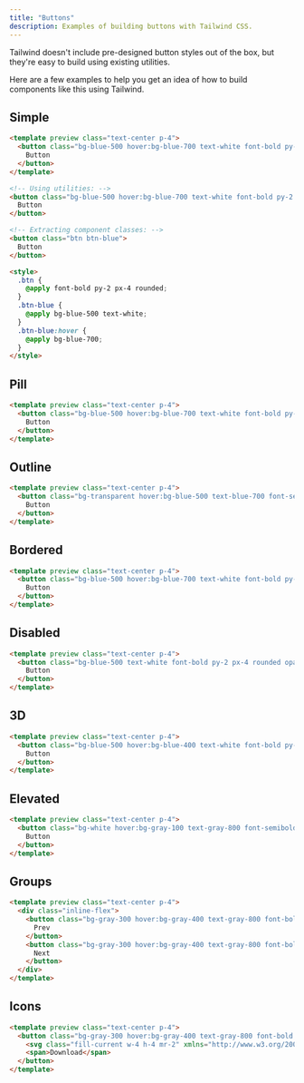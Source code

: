 ```yaml
---
title: "Buttons"
description: Examples of building buttons with Tailwind CSS.
---
```


Tailwind doesn't include pre-designed button styles out of the box, but they're easy to build using existing utilities.

Here are a few examples to help you get an idea of how to build components like this using Tailwind.

## Simple

```html
<template preview class="text-center p-4">
  <button class="bg-blue-500 hover:bg-blue-700 text-white font-bold py-2 px-4 rounded">
    Button
  </button>
</template>

<!-- Using utilities: -->
<button class="bg-blue-500 hover:bg-blue-700 text-white font-bold py-2 px-4 rounded">
  Button
</button>

<!-- Extracting component classes: -->
<button class="btn btn-blue">
  Button
</button>

<style>
  .btn {
    @apply font-bold py-2 px-4 rounded;
  }
  .btn-blue {
    @apply bg-blue-500 text-white;
  }
  .btn-blue:hover {
    @apply bg-blue-700;
  }
</style>
```

## Pill

```html
<template preview class="text-center p-4">
  <button class="bg-blue-500 hover:bg-blue-700 text-white font-bold py-2 px-4 rounded-full">
    Button
  </button>
</template>
```

## Outline

```html
<template preview class="text-center p-4">
  <button class="bg-transparent hover:bg-blue-500 text-blue-700 font-semibold hover:text-white py-2 px-4 border border-blue-500 hover:border-transparent rounded">
    Button
  </button>
</template>
```

## Bordered

```html
<template preview class="text-center p-4">
  <button class="bg-blue-500 hover:bg-blue-700 text-white font-bold py-2 px-4 border border-blue-700 rounded">
    Button
  </button>
</template>
```

## Disabled

```html
<template preview class="text-center p-4">
  <button class="bg-blue-500 text-white font-bold py-2 px-4 rounded opacity-50 cursor-not-allowed">
    Button
  </button>
</template>
```

## 3D

```html
<template preview class="text-center p-4">
  <button class="bg-blue-500 hover:bg-blue-400 text-white font-bold py-2 px-4 border-b-4 border-blue-700 hover:border-blue-500 rounded">
    Button
  </button>
</template>
```

## Elevated

```html
<template preview class="text-center p-4">
  <button class="bg-white hover:bg-gray-100 text-gray-800 font-semibold py-2 px-4 border border-gray-400 rounded shadow">
    Button
  </button>
</template>
```

## Groups

```html
<template preview class="text-center p-4">
  <div class="inline-flex">
    <button class="bg-gray-300 hover:bg-gray-400 text-gray-800 font-bold py-2 px-4 rounded-l">
      Prev
    </button>
    <button class="bg-gray-300 hover:bg-gray-400 text-gray-800 font-bold py-2 px-4 rounded-r">
      Next
    </button>
  </div>
</template>
```

## Icons

```html
<template preview class="text-center p-4">
  <button class="bg-gray-300 hover:bg-gray-400 text-gray-800 font-bold py-2 px-4 rounded inline-flex items-center">
    <svg class="fill-current w-4 h-4 mr-2" xmlns="http://www.w3.org/2000/svg" viewBox="0 0 20 20"><path d="M13 8V2H7v6H2l8 8 8-8h-5zM0 18h20v2H0v-2z"/></svg>
    <span>Download</span>
  </button>
</template>
```
